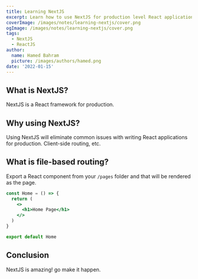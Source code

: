 ---
title: Learning NextJS
excerpt: Learn how to use NextJS for production level React applications
coverImage: /images/notes/learning-nextjs/cover.png
ogImage: /images/notes/learning-nextjs/cover.png
tags:
  - NextJS
  - ReactJS
author:
  name: Hamed Bahram
  picture: /images/authors/hamed.png
date: '2022-01-15'
---

## What is NextJS?

NextJS is a React framework for production.

## Why using NextJS?

Using NextJS will eliminate common issues with writing React applications
for production. Client-side routing, etc.

## What is file-based routing?

Export a React component from your `/pages` folder and that will be
rendered as the page.

```jsx
const Home = () => {
  return (
    <>
      <h1>Home Page</h1>
    </>
  )
}

export default Home
```

## Conclusion

NextJS is amazing! go make it happen.

<Image
  src="/images/notes/learning-nextjs/cover.png"
  alt=""
  width={600}
  height={300}
/>
